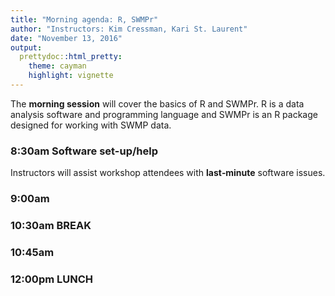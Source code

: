 ```yaml
---
title: "Morning agenda: R, SWMPr"
author: "Instructors: Kim Cressman, Kari St. Laurent"
date: "November 13, 2016"
output: 
  prettydoc::html_pretty:
    theme: cayman
    highlight: vignette
---
```


The **morning session** will cover the basics of R and SWMPr.  R is a data analysis software and programming language and SWMPr is an R package designed for working with SWMP data.  

### 8:30am Software set-up/help

Instructors will assist workshop attendees with **last‐minute** software issues.

### 9:00am 

### 10:30am BREAK

### 10:45am 

### 12:00pm LUNCH



